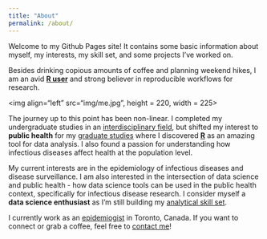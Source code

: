 ```yaml
---
title: "About"
permalink: /about/
---
```


Welcome to my Github Pages site! It contains some basic information about myself, my interests, my skill set, and some projects I've worked on.

Besides drinking copious amounts of coffee and planning weekend hikes, I am an avid **[R user](https://www.r-project.org/){target="_blank"}** and strong believer in reproducible workflows for research.  

<img align="left" src="img/me.jpg", height = 220, width = 225>

The journey up to this point has been non-linear. I completed my undergraduate studies in an [interdisciplinary field](https://www.schulich.uwo.ca/biophysics/undergraduate/future_students/what_is_medical_biophysics.html){target="_blank"}, but shifted my interest to **public health** for my [graduate studies](https://www.bu.edu/sph/){target="_blank"} where I discovered [**R**](https://www.r-project.org/) as an amazing tool for data analysis. I also found a passion for understanding how infectious diseases affect health at the population level. 

My current interests are in the epidemiology of infectious diseases and disease surveillance. I am also interested in the intersection of data science and public health - how data science tools can be used in the public health context, specifically for infectious disease research. I consider myself a **data science enthusiast** as I'm still building my [analytical skill set](cv.html).  

I currently work as an [epidemiogist](https://www.bmj.com/about-bmj/resources-readers/publications/epidemiology-uninitiated/1-what-epidemiology){target="_blank"} in Toronto, Canada. If you want to connect or grab a coffee, feel free to [contact me](contact.html)!
